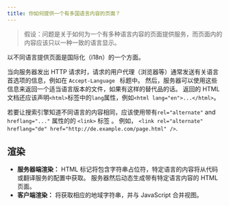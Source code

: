 ```yaml
---
title: 你如何提供一个有多国语言内容的页面？
---
```


> 假设：问题是关于如何为一个有多种语言内容的页面提供服务，而页面内的内容应该只以一种一致的语言显示。

以不同语言提供页面是国际化（i18n）的一个方面。

当向服务器发出 HTTP 请求时，请求的用户代理（浏览器等）通常发送有关语言首选项的信息，例如在 `Accept-Language ` 标题中。 然后，服务器可以使用这些信息来返回一个适当语言版本的文件，如果有这样的替代品的话。 返回的 HTML 文档还应该声明`<html>`标签中的`lang`属性，例如`<html lang="en">...</html>`。

若要让搜索引擎知道不同语言的内容相同，应该使用带有`rel="alternate"` and `hreflang="..."` 属性的的 `<link>` 标签 。 例如， `<link rel="alternate" hreflang="de" href="http://de.example.com/page.html" />`.

## 渲染

- **服务器端渲染：** HTML 标记将包含字符串占位符，特定语言的内容将从代码或翻译服务的配置中获取。 服务器然后动态生成带有特定语言内容的 HTML 页面。
- **客户端渲染：** 将获取相应的地域字符串，并与 JavaScript 合并视图。
